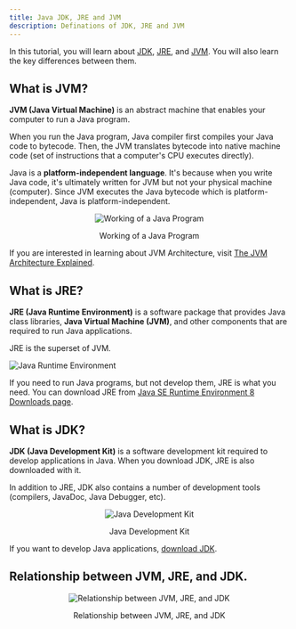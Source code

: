 ```yaml
---
title: Java JDK, JRE and JVM
description: Definations of JDK, JRE and JVM
---
```


In this tutorial, you will learn about [JDK](#what-is-jdk), [JRE](#what-is-jre), and [JVM](#what-is-jvm). You will also learn the key differences between them.

## What is JVM?

**JVM (Java Virtual Machine)** is an abstract machine that enables your computer to run a Java program.

When you run the Java program, Java compiler first compiles your Java code to bytecode. Then, the JVM translates bytecode into native machine code (set of instructions that a computer's CPU executes directly).

Java is a **platform-independent language**. It's because when you write Java code, it's ultimately written for JVM but not your physical machine (computer). Since JVM ​executes the Java bytecode which is platform-independent, Java is platform-independent.

<div className="mt-8" />
<div align="center">

![Working of a Java Program](/img/docs/jvm-jre-jdk/1.svg)

<p align="center" className="text-base text-gray-600 font-medium">Working of a Java Program</p>
</div>

If you are interested in learning about JVM Architecture, visit [The JVM Architecture Explained](https://dzone.com/articles/jvm-architecture-explained).

## What is JRE?

**JRE (Java Runtime Environment)** is a software package that provides Java class libraries, **Java Virtual Machine (JVM)**, and other components that are required to run Java applications.

JRE is the superset of JVM.



![Java Runtime Environment](/img/docs/jvm-jre-jdk/2.svg)




If you need to run Java programs, but not develop them, JRE is what you need. You can download JRE from [Java SE Runtime Environment 8 Downloads page](http://www.oracle.com/technetwork/java/javase/downloads/jre8-downloads-2133155.html).

## What is JDK?

**JDK (Java Development Kit)** is a software development kit required to develop applications in Java. When you download JDK, JRE is also downloaded with it.

In addition to JRE, JDK also contains a number of development tools (compilers, JavaDoc, Java Debugger, etc).

<div className="mt-8" />

<div align="center"  className="lg:px-36">

![Java Development Kit](/img/docs/jvm-jre-jdk/3.svg)

<p align="center" className="text-base text-gray-600 font-medium">
  Java Development Kit
</p>

</div>

If you want to develop Java applications, [download JDK](http://www.oracle.com/technetwork/java/javase/downloads/index-jsp-138363.html).

## Relationship between JVM, JRE, and JDK.

<div className="mt-8" />
<div align="center" className="lg:px-36">

![Relationship between JVM, JRE, and JDK](/img/docs/jvm-jre-jdk/4.svg)

<p align="center" className="text-base text-gray-600 font-medium">
  Relationship between JVM, JRE, and JDK
</p>

</div>
